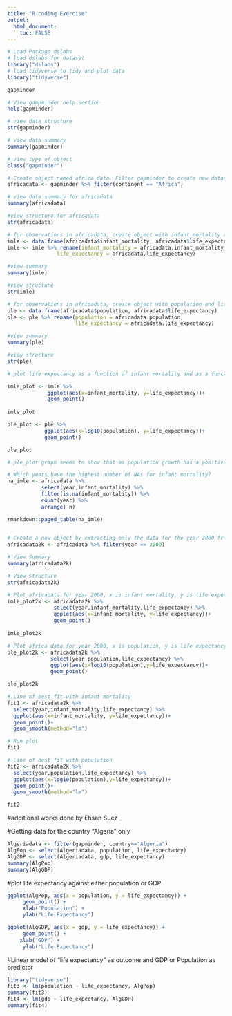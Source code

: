 ```yaml
---
title: "R coding Exercise"
output: 
  html_document:
    toc: FALSE
---
```


```r
# Load Package dslabs
# load dslabs for dataset
library("dslabs")
# load tidyverse to tidy and plot data
library("tidyverse")
```

```r
gapminder

# View gampminder help section
help(gapminder)

# view data structure
str(gapminder)

# view data summary     
summary(gapminder)

# view type of object
class("gapminder")
```

```r
# Create object named africa data. Filter gapminder to create new dataset with only African countries.
africadata <- gapminder %>% filter(continent == "Africa")

# view data summary for africadata
summary(africadata)

#view structure for africadata
str(africadata)
```

```r
# for observations in africadata, create object with infant_mortality and life_expectancy, only
imle <- data.frame(africadata$infant_mortality, africadata$life_expectancy)
imle <- imle %>% rename(infant_mortality = africadata.infant_mortality,
                life_expectancy = africadata.life_expectancy)

#view summary
summary(imle)

#view structure
str(imle)
```

```r
# for observations in africadata, create object with population and life_expectancy, only
ple <- data.frame(africadata$population, africadata$life_expectancy)
ple <- ple %>% rename(population = africadata.population,
                      life_expectancy = africadata.life_expectancy)

#view summary
summary(ple)

#view structure
str(ple)
```

```r
# plot life expectancy as a function of infant mortality and as a function of population size

imle_plot <- imle %>% 
             ggplot(aes(x=infant_mortality, y=life_expectancy))+
             geom_point()
         
imle_plot         
```

```r
ple_plot <- ple %>% 
            ggplot(aes(x=log10(population), y=life_expectancy))+
            geom_point()

ple_plot
```

```r
# ple_plot graph seems to show that as population growth has a positive correlation with life expectancy. Each individual streak represents a different country

# Which years have the highest number of NAs for infant mortality?
na_imle <- africadata %>% 
           select(year,infant_mortality) %>% 
           filter(is.na(infant_mortality)) %>% 
           count(year) %>% 
           arrange(-n)

rmarkdown::paged_table(na_imle)           
           
```

```r
# Create a new object by extracting only the data for the year 2000 from the africadata object
africadata2k <- africadata %>% filter(year == 2000)

# View Summary
summary(africadata2k)

# View Structure
str(africadata2k)
```

```r
# Plot africadata for year 2000, x is infant mortality, y is life expectancy
imle_plot2k <- africadata2k %>% 
               select(year,infant_mortality,life_expectancy) %>%
               ggplot(aes(x=infant_mortality, y=life_expectancy))+
               geom_point()
         
imle_plot2k         
```


```r
# Plot africa data for year 2000, x is population, y is life expectancy
ple_plot2k <- africadata2k %>%
              select(year,population,life_expectancy) %>%
              ggplot(aes(x=log10(population),y=life_expectancy))+
              geom_point()

ple_plot2k
```

```r
# Line of best fit with infant mortality
fit1 <- africadata2k %>% 
  select(year,infant_mortality,life_expectancy) %>%
  ggplot(aes(x=infant_mortality, y=life_expectancy))+
  geom_point()+
  geom_smooth(method="lm")

# Run plot
fit1             
```

```r
# Line of best fit with population
fit2 <- africadata2k %>%
  select(year,population,life_expectancy) %>%
  ggplot(aes(x=log10(population),y=life_expectancy))+
  geom_point()+
  geom_smooth(method="lm")

fit2
```

#additional works done by Ehsan Suez

#Getting data for the country "Algeria" only
```r
Algeriadata <- filter(gapminder, country=="Algeria")
AlgPop <- select(Algeriadata, population, life_expectancy)
AlgGDP <- select(Algeriadata, gdp, life_expectancy)
summary(AlgPop)
summary(AlgGDP)
```
#plot life expectancy against either population or GDP
```r
ggplot(AlgPop, aes(x = population, y = life_expectancy)) +
     geom_point() +
     xlab("Population") +
     ylab("Life Expectancy")
```
```r
ggplot(AlgGDP, aes(x = gdp, y = life_expectancy)) +
     geom_point() +
    xlab("GDP") +
     ylab("Life Expectancy")
```
#Linear model of "life expectancy" as outcome and GDP or Population as predictor
```r
library("tidyverse")
fit3 <- lm(population ~ life_expectancy, AlgPop)
summary(fit3)
fit4 <- lm(gdp ~ life_expectancy, AlgGDP)
summary(fit4)
```